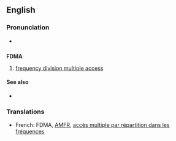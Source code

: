 ==English==

===Pronunciation===
*{{audio|en-us-FDMA.ogg|Audio (US)}}

==={{initialism}}===
'''FDMA'''
# [[frequency division multiple access]]

====See also====
*{{pedialite}}

===Translations===
*French: FDMA, [[AMFR]], [[accès multiple par répartition dans les fréquences]]